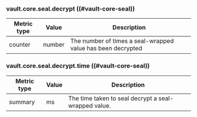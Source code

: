 ### vault.core.seal.decrypt ((#vault-core-seal))

Metric type | Value  | Description
----------- | ------ | -----------
counter     | number | The number of times a seal-wrapped value has been decrypted

### vault.core.seal.decrypt.time ((#vault-core-seal))

Metric type | Value | Description
----------- | ----- | -----------
summary     | ms    | The time taken to seal decrypt a seal-wrapped value.
